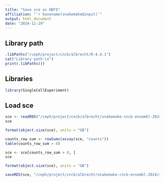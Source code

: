 ```yaml
---
title: "Save sce as HDF5"
affiliation: "`r basename(snakemake@input)`"
output: html_document
date: "2024-11-29"
---
```


## Library path

```r
.libPaths("/ceph/project/cncb/albrecht/R-4.4.1")
cat("Library path:\n")
print(.libPaths())
```

## Libraries

```r
library(SingleCellExperiment)
```

## Load sce

```r
sce <- readRDS("/ceph/project/cncb/albrecht/snakemake-cncb-ensembl-2024/results/sce/all.rds")
sce
```

```r
format(object.size(sce), units = "GB")
```

```r
counts_row_sum <- rowSums(assay(sce, "counts"))
table(counts_row_sum > 0)
```

```r
sce <- sce[counts_row_sum > 0, ]
sce
```

```r
format(object.size(sce), units = "GB")
```

```r
saveRDS(sce, "/ceph/project/cncb/albrecht/snakemake-cncb-ensembl-2024/results/sce/non_zero_genes.rds")
```

